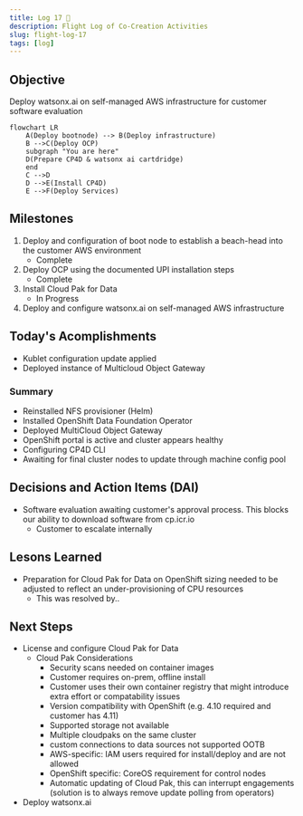 ```yaml
---
title: Log 17 🛫
description: Flight Log of Co-Creation Activities
slug: flight-log-17
tags: [log]
---
```


## Objective
Deploy watsonx.ai on self-managed AWS infrastructure for customer software evaluation

```mermaid
flowchart LR
    A(Deploy bootnode) --> B(Deploy infrastructure)
    B -->C(Deploy OCP)
    subgraph "You are here"
    D(Prepare CP4D & watsonx ai cartdridge)
    end
    C -->D
    D -->E(Install CP4D)
    E -->F(Deploy Services)
```


## Milestones
1. Deploy and configuration of boot node to establish a beach-head into the customer AWS environment
    - Complete
2. Deploy OCP using the documented UPI installation steps
    - Complete
3. Install Cloud Pak for Data
    - In Progress
4. Deploy and configure watsonx.ai on self-managed AWS infrastructure

## Today's Acomplishments
- Kublet configuration update applied
- Deployed instance of Multicloud Object Gateway

### Summary
- Reinstalled NFS provisioner (Helm)
- Installed OpenShift Data Foundation Operator
- Deployed MultiCloud Object Gateway
- OpenShift portal is active and cluster appears healthy
- Configuring CP4D CLI
- Awaiting for final cluster nodes to update through machine config pool

## Decisions and Action Items (DAI)
- Software evaluation awaiting customer's approval process. This blocks our ability to download software from cp.icr.io
    - Customer to escalate internally

## Lesons Learned
- Preparation for Cloud Pak for Data on OpenShift sizing needed to be adjusted to reflect an under-provisioning of CPU resources
    - This was resolved by..

## Next Steps
- License and configure Cloud Pak for Data
    - Cloud Pak Considerations
        - Security scans needed on container images 
        - Customer requires on-prem, offline install
        - Customer uses their own container registry that might introduce extra effort or compatability issues 
        - Version compatibility with OpenShift (e.g. 4.10 required and customer has 4.11) 
        - Supported storage not available 
        - Multiple cloudpaks on the same cluster 
        - custom connections to data sources not supported OOTB 
        - AWS-specific: IAM users required for install/deploy and are not allowed 
        - OpenShift specific: CoreOS requirement for control nodes 
        - Automatic updating of Cloud Pak, this can interrupt engagements (solution is to always remove update polling from operators)
- Deploy watsonx.ai